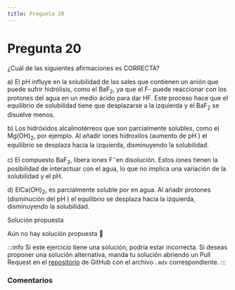 ```yaml
---
title: Pregunta 20
---
```



# Pregunta 20

<div className="exercise">
¿Cuál de las siguientes afirmaciones es CORRECTA?

a) El pH influye en la solubilidad de las sales que contienen un anión que puede sufrir hidrólisis, como el $\mathrm{BaF}_2$, ya que el F- puede reaccionar con los protones del agua en un medio ácido para dar HF. Este proceso hace que el equilibrio de solubilidad tiene que desplazarse a la izquierda y el $\mathrm{BaF}_2$ se disuelve menos.

b) Los hidróxidos alcalinotérreos que son parcialmente solubles, como el $\mathrm{Mg}(\mathrm{OH})_2$, por ejemplo. Al añadir iones hidroxilos (aumento de pH ) el equilibrio se desplaza hacia la izquierda, disminuyendo la solubilidad.

c) El compuesto $\mathrm{BaF}_2$, libera iones $\mathrm{F}^{-}$en disolución. Estos iones tienen la posibilidad de interactuar con el agua, lo que no implica una variación de la solubilidad y el pH.

d) $\mathrm{El} \mathrm{Ca}(\mathrm{OH})_2$, es parcialmente soluble por en agua. Al añadir protones (disminución del pH ) el equilibrio se desplaza hacia la izquierda, disminuyendo la solubilidad.
</div>

<MDXDetails>
<summary>Solución propuesta</summary>

Aún no hay solución propuesta 🥲

:::info
Si este ejercicio tiene una solución, podría estar incorrecta. Si deseas proponer una solución alternativa, manda tu solución abriendo
un Pull Request en el [repositorio](https://github.com/crow-rojas/apuntes-fundamentals/pulls) de GitHub con el archivo
`.mdx` correspondiente.
:::

</MDXDetails>

### Comentarios

<Disqus
  url="https://crow-rojas.github.io/apuntes-fundamentals/docs/science/chemistry/exercises/2019-2/p20"
  identifier="docs/science/chemistry/exercises/2019-2/p20"
  title="2019-2 Quimica - Pregunta 20"
/>
